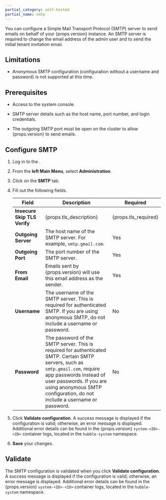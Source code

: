 ```yaml
---
partial_category: self-hosted
partial_name: smtp
---
```


You can configure a Simple Mail Transport Protocol (SMTP) server to send emails on behalf of your {props.version}
instance. An SMTP server is required to change the email address of the admin user and to send the initial tenant
invitation email.

## Limitations

- Anonymous SMTP configuration (configuration without a username and password) is not supported at this time. 

## Prerequisites

- Access to the system console.

- SMTP server details such as the host name, port number, and login credentials.

- The outgoing SMTP port must be open on the cluster to allow {props.version} to send emails.

## Configure SMTP

1. Log in to the 
  <PaletteVertexUrlMapper
     edition={props.edition}
     text="system console"
     url="/system-management/#access-the-system-console"
   />.

2. From the **left Main Menu**, select **Administration**.

3. Click on the **SMTP** tab.

4. Fill out the following fields.

    | **Field**                    | **Description**                                                                                                                                                                           | **Required** |
    | ---------------------------- | ----------------------------------------------------------------------------------------------------------------------------------------------------------------------------------------- | ------------ |
    | **Insecure Skip TLS Verify** | {props.tls_description}  | {props.tls_required} |
    | **Outgoing Server**          | The host name of the SMTP server. For example, `smtp.gmail.com`.                                                                                                                           | Yes |
    | **Outgoing Port**            | The port number of the SMTP server.                                                                                                                                                       | Yes |
    | **From Email**               | Emails sent by {props.version} will use this email address as the sender.                                                                      | Yes |
    | **Username**                 | The username of the SMTP server. This is required for authenticated SMTP. If you are using anonymous SMTP, do not include a username or password.                                                                                                                                                         | No |
    | **Password**                 | The password of the SMTP server. This is required for authenticated SMTP. Certain SMTP servers, such as `smtp.gmail.com`, require app passwords instead of user passwords. If you are using anonymous SMTP configuration, do not include a username or password.                                                                                                                                                         | No |

5. Click **Validate configuration**. A success message is displayed if the configuration is valid; otherwise, an error message is displayed. Additional error details can be found in the {props.version} `system-<ID>-<ID>` container logs, located in the `hubble-system` namespace.

6. **Save** your changes.

## Validate

The SMTP configuration is validated when you click **Validate configuration**. A success message is displayed if the configuration is valid; otherwise, an error message is displayed. Additional error details can be found in the {props.version} `system-<ID>-<ID>` container logs, located in the `hubble-system` namespace.
